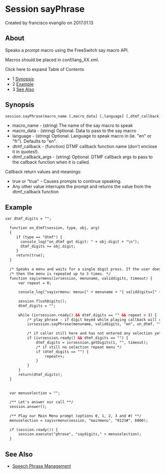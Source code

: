 
# Session sayPhrase 

 Created by  francisco evangilo on 2017.01.13

## About

Speaks a prompt macro using the FreeSwitch say macro API.

Macros should be placed in conf/lang\_XX.xml.

Click here to expand Table of Contents

* 1 [Synopsis](#synopsis)
* 2 [Example](#example)
* 3 [See Also](#see-also)

## Synopsis

  
```xml
session.sayPhrase(macro_name [,macro_data] [,language] [,dtmf_callback] [,dtmf_callback_args]);
```

* macro\_name - (string) The name of the say macro to speak
* macro\_data - (string) Optional. Data to pass to the say macro
* language - (string) Optional. Language to speak macro in (ie. "en" or "fr"). Defaults to "en".
* dtmf\_callback - (function) DTMF callback function name (don't enclose it in quotes!).
* dtmf\_callback\_args - (string) Optional. DTMF callback args to pass to the callback function when it is called.

Callback return values and meanings:

* true or "true" - Causes prompts to continue speaking.
* Any other value interrupts the prompt and returns the value from the dtmf\_callback function

## Example

  
```xml
var dtmf_digits = "";
  
  function on_dtmf(session, type, obj, arg)
  {
     if (type == "dtmf") {
       console_log("on_dtmf got digit: " + obj.digit + "\n");
       dtmf_digits += obj.digit;
     }
     return(true);
  }
  
  /* Speaks a menu and waits for a single digit press. If the user does not enter a selection */
  /* then the menu is repeated up to 3 times. */
  function sayivrmenu(ivrsession, menuname, validdigits, timeout) {
      var repeat = 0;
  
      console_log("sayivrmenu: menu=[" + menuname + "] validdigits=[" + validdigits + "]\n");
  
      session.flushDigits();
      dtmf_digits = "";
  
      while (ivrsession.ready() && dtmf_digits == "" && repeat < 3) {
          /* play phrase - if digit keyed while playing callback will catch them*/
          ivrsession.sayPhrase(menuname, validdigits, "en", on_dtmf, "");
  
          /* if caller still here and has not entered any selection yet - wait for a selection*/
          if (ivrsession.ready() && dtmf_digits == "") {
              dtmf_digits = ivrsession.getDigits(1, "", timeout);
              /* if still no selection repeat menu */
              if (dtmf_digits == "") {
                  repeat++;
              }
          }
      }
      return(dtmf_digits);
  }
  
  
  var menuselection = "";
  
  /** Let's answer our call **/
  session.answer();
  
  /** Play our Main Menu prompt (options 0, 1, 2, 3 and #) **/
  menuselection = sayivrmenu(session, "mainmenu", "0123#", 6000);
  
  if (session.ready()) {
      session.execute("phrase", "saydigits," + menuselection);
  }
```

## See Also

* [Speech Phrase Management](../../../Configuration/Speech-Phrase-Management_9634492.mdx#0-about)

  

